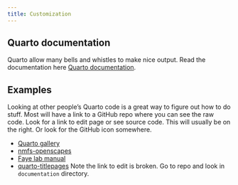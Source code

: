 ```yaml
---
title: Customization
---
```


## Quarto documentation

Quarto allow many bells and whistles to make nice output. Read the
documentation here [Quarto
documentation](https://quarto.org/docs/guide/).

## Examples

Looking at other people's Quarto code is a great way to figure out how
to do stuff. Most will have a link to a GitHub repo where you can see
the raw code. Look for a link to edit page or see source code. This will
usually be on the right. Or look for the GitHub icon somewhere.

-   [Quarto gallery](https://quarto.org/docs/gallery/)
-   [nmfs-openscapes](https://nmfs-openscapes.github.io/)
-   [Faye lab manual](https://thefaylab.github.io/lab-manual/)
-   [quarto-titlepages](https://nmfs-opensci.github.io/quarto_titlepages/)
    Note the link to edit is broken. Go to repo and look in
    `documentation` directory.
